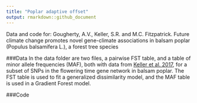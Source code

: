 ```yaml
---
title: "Poplar adaptive offset"
output: rmarkdown::github_document
---
```


Data and code for: Gougherty, A.V., Keller, S.R. and M.C. Fitzpatrick. Future climate change promotes novel gene-climate associations in balsam poplar (Populus balsamifera L.), a forest tree species

###Data
In the data folder are two files, a pairwise FST table, and a table of minor allele frequencies (MAF), both with data from [Keller et al. 2017](https://academic.oup.com/jhered/article/109/1/47/4605251), for a subset of SNPs in the flowering time gene network in balsam poplar. The FST table is used to fit a generalized dissimilarity model, and the MAF table is used in a Gradient Forest model.

###Code